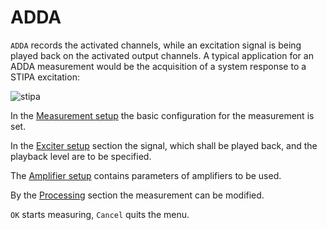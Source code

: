 # ADDA

``ADDA`` records the activated channels, while an excitation signal is being played back on the activated output channels. A typical application for an ADDA measurement would be the acquisition of a system response to a STIPA excitation:

![stipa](/stipa.png)

In the [Measurement setup](/en/help/adda/measurement-setup) the basic configuration for the measurement is set.

In the [Exciter setup](/en/help/adda/exciter-setup) section the signal, which shall be played back, and the playback level are to be specified.

The [Amplifier setup](/en/help/adda/amplifier-setup) contains parameters of amplifiers to be used.

By the [Processing](/en/help/adda/processing) section the measurement can be modified.

``OK`` starts measuring, ``Cancel`` quits the menu.